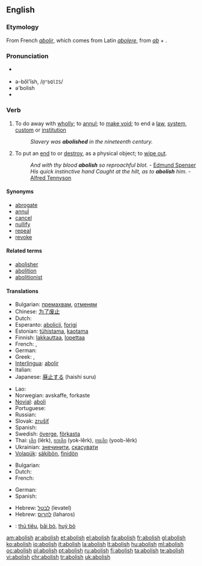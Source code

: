 ==English==

===Etymology===
From French ''[[abolir]]'', which comes from Latin ''[[abolere]]'', from ''[[ab]]'' + {{term|olere||to grow}}.

===Pronunciation===
* {{a|RP}} {{IPA|/əˈbɒlɪʃ/}}
<!-- please specify -->
* ə-bŏl'ĭsh, /<tt>@"bQlIS</tt>/
* ə'bolish
* {{audio|en-us-abolish.ogg|Audio (US)}}

===Verb===
{{en-verb|abolish|es}}

# To do away with [[wholly]]; to [[annul]]; to [[make void]]; to end a [[law]], [[system]], [[custom]] or [[institution]]
#: ''Slavery was '''abolished''' in the nineteenth century.''
# {{archaic}} To put an [[end]] to or [[destroy]], as a physical object; to [[wipe out]].
#: ''And with thy blood '''abolish''' so reproachful blot.'' - [[w:Edmund Spenser|Edmund Spenser]]
#: ''His quick instinctive hand Caught at the hilt, as to '''abolish''' him.'' - [[w:Alfred Tennyson|Alfred Tennyson]]

====Synonyms====
* [[abrogate]]
* [[annul]]
* [[cancel]]
* [[nullify]]
* [[repeal]]
* [[revoke]]
<!-- what to do with this? WikiSaurus?
These words have in common the idea of setting aside by some [[overruling]] act.
* ''Abolish'' [[applies]] particularly to things of a permanent nature, such as institutions, usages, customs, etc.; as, to ''abolish'' [[monopolies]], [[serfdom]], slavery. ''Repeal'' [[describes]] the act by which the legislature of a state sets aside a law which it had previously [[enacted]].
* ''Abrogate'' was originally applied to the [[repeal]] of a law by the Roman people; and hence, when the power of making laws was [[usurped]] by the [[emperors]], the term was applied to ''their'' act of setting aside the laws. Thus it came to express that act by which a sovereign or an [[executive]] government sets aside laws, [[ordinances]], [[regulations]], [[treaties]], [[conventions]], etc.
* ''Revoke'' denotes the act of [[recalling]] some previous grant which [[conferred]], privilege, etc.; as, to ''revoke'' a decree, to ''revoke'' a power of [[attorney]], a promise, etc. Thus, also, we speak of the ''revocation'' of the [[Edict]] of [[Nantes]].
* ''Annul'' is used in a more general sense, denoting simply to make void; as, to ''annul'' a contract, to ''annul'' an agreement.
* ''Nullify'' is an old word applied to the setting of things aside either by force or by total [[disregard]]; as, to ''nullify'' an act of Congress.
* ''Cancel'' is to strike out or annul, by a [[deliberate]] exercise of power, something which has [[operative]] force. -->

====Related terms====
* [[abolisher]]
* [[abolition]]
* [[abolitionist]]

====Translations====
{{trans-top|to do away with something}}
* Bulgarian: [[премахвам]], [[отменям]] 
* Chinese: [[为了废止]]
* Dutch: {{t+|nl|afschaffen}}
* Esperanto: [[abolicii]], [[forigi]]
* Estonian: [[tühistama]], [[kaotama]]
* Finnish: [[lakkauttaa]], [[lopettaa]]
* French: {{t+|fr|abolir}}, {{t+|fr|supprimer}}
* German: {{t+|de|abschaffen}}
* Greek: {{t+|el|καταργώ|sc=Grek}}, {{t+|el|καταλύω|sc=Grek}}
* [[Interlingua]]: [[abolir]]
* Italian: {{t+|it|abolire}}
* Japanese: [[廃止する]] (haishi suru)
{{trans-mid}}
* Lao: {{t-|lo|ລົບລ້າງ|tr=lop-laang|sc=Laoo|xs=Lao}}
* Norwegian: avskaffe, forkaste
* [[Novial]]: [[aboli]]
* Portuguese: {{t+|pt|abolir}}
* Russian: {{t+|ru|отменить|sc=Cyrl}}
* Slovak: [[zrušiť]]
* Spanish: {{t+|es|abolir}}
* Swedish: [[överge]], [[förkasta]]
* Thai: [[เลิก]] (lêrk), [[ยกเลิก]] (yok-lêrk), [[ยุบเลิก]] (yoob-lêrk)
* Ukrainian: [[знечинити]], [[скасувати]]
* [[Volapük]]: [[säkibön]], [[finidön]]
{{trans-bottom}}

{{trans-top|to destroy}}
* Bulgarian: {{t|bg|унищожавам|sc=Cyrl}}
* Dutch: {{t+|nl|vernietigen}}
* French: {{t+|fr|détruire}}
{{trans-mid}}
* German: {{t+|de|vernichten}}
* Spanish: {{t-|es|destrozar}}
{{trans-bottom}}

{{checktrans-top|Translations to be checked}}
* Hebrew: [[לבטל]] (levatel)
* Hebrew: [[להרוס]] (laharos)
{{checktrans-mid}}
* {{ttbc|Vietnamese}}: [[thủ tiêu]], [[bãi bỏ]], [[huỷ bỏ]]
{{checktrans-bottom}}

[[am:abolish]]
[[ar:abolish]]
[[et:abolish]]
[[el:abolish]]
[[fa:abolish]]
[[fr:abolish]]
[[gl:abolish]]
[[ko:abolish]]
[[io:abolish]]
[[it:abolish]]
[[la:abolish]]
[[lt:abolish]]
[[hu:abolish]]
[[ml:abolish]]
[[oc:abolish]]
[[pl:abolish]]
[[pt:abolish]]
[[ru:abolish]]
[[fi:abolish]]
[[ta:abolish]]
[[te:abolish]]
[[vi:abolish]]
[[chr:abolish]]
[[tr:abolish]]
[[uk:abolish]]
